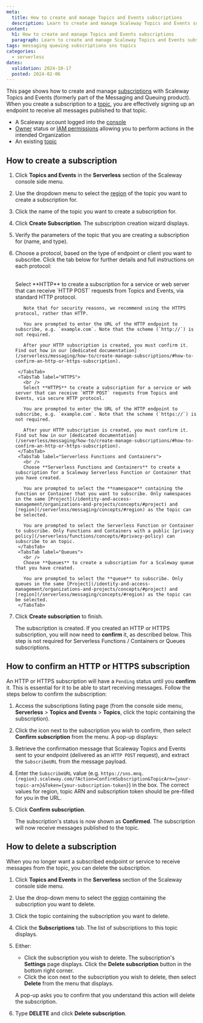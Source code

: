```yaml
---
meta:
  title: How to create and manage Topics and Events subscriptions
  description: Learn to create and manage Scaleway Topics and Events subscriptions. This guide ensures effective message delivery and streamlined communication.
content:
  h1: How to create and manage Topics and Events subscriptions
  paragraph: Learn to create and manage Scaleway Topics and Events subscriptions. This guide ensures effective message delivery and streamlined communication.
tags: messaging queuing subscriptions sns topics
categories:
  - serverless
dates:
  validation: 2024-10-17
  posted: 2024-02-06
---
```


This page shows how to create and manage [subscriptions](/serverless/messaging/concepts/#subscription) with Scaleway Topics and Events (formerly part of the Messaging and Queuing product). When you create a subscription to a [topic](/serverless/messaging/concepts/#topic), you are effectively signing up an endpoint to receive all messages published to that topic.

<Macro id="requirements" />

- A Scaleway account logged into the [console](https://console.scaleway.com)
- [Owner](/identity-and-access-management/iam/concepts/#owner) status or [IAM permissions](/identity-and-access-management/iam/concepts/#permission) allowing you to perform actions in the intended Organization
- An existing [topic](/serverless/messaging/how-to/create-manage-topics/)

## How to create a subscription

1. Click **Topics and Events** in the **Serverless** section of the Scaleway console side menu.

2. Use the dropdown menu to select the [region](/serverless/messaging/concepts/#region) of the topic you want to create a subscription for.

3. Click the name of the topic you want to create a subscription for.

4. Click **Create Subscription**. The subscription creation wizard displays.
    <Lightbox src="scaleway-topics-create-subs.webp" alt="In the Scaleway console, the Create a Subscription screen displays. The different sections of the screen are described in the steps below" />

5. Verify the parameters of the topic that you are creating a subscription for (name, and type).

6. Choose a protocol, based on the type of endpoint or client you want to subscribe. Click the tab below for further details and full instructions on each protocol:

    <Tabs id="messaging-subscription-protocol">
        <TabsTab label="HTTP">
          <br />
          Select **HTTP** to create a subscription for a service or web server that can receive `HTTP POST` requests from Topics and Events, via standard HTTP protocol.

          Note that for security reasons, we recommend using the HTTPS protocol, rather than HTTP.

          You are prompted to enter the URL of the HTTP endpoint to subscribe, e.g. `example.com`. Note that the scheme (`http://`) is not required.

          After your HTTP subscription is created, you must confirm it. Find out how in our [dedicated documentation](/serverless/messaging/how-to/create-manage-subscriptions/#how-to-confirm-an-http-or-https-subscription).

        </TabsTab>
        <TabsTab label="HTTPS">
          <br />
          Select **HTTPS** to create a subscription for a service or web server that can receive `HTTP POST` requests from Topics and Events, via secure HTTP protocol.

          You are prompted to enter the URL of the HTTP endpoint to subscribe, e.g. `example.com`. Note that the scheme (`https://`) is not required.

          After your HTTP subscription is created, you must confirm it. Find out how in our [dedicated documentation](/serverless/messaging/how-to/create-manage-subscriptions/#how-to-confirm-an-http-or-https-subscription).
        </TabsTab>
        <TabsTab label="Serverless Functions and Containers">
          <br />
          Choose **Serverless Functions and Containers** to create a subscription for a Scaleway Serverless Function or Container that you have created.

          You are prompted to select the **namespace** containing the Function or Container that you want to subscribe. Only namespaces in the same [Project](/identity-and-access-management/organizations-and-projects/concepts/#project) and [region](/serverless/messaging/concepts/#region) as the topic can be selected.

          You are prompted to select the Serverless Function or Container to subscribe. Only Functions and Containers with a public [privacy policy](/serverless/functions/concepts/#privacy-policy) can subscribe to an topic.
        </TabsTab>
        <TabsTab label="Queues">
          <br />
          Choose **Queues** to create a subscription for a Scaleway queue that you have created.

          You are prompted to select the **queue** to subscribe. Only queues in the same [Project](/identity-and-access-management/organizations-and-projects/concepts/#project) and [region](/serverless/messaging/concepts/#region) as the topic can be selected.
        </TabsTab>
    </Tabs>

7. Click **Create subscription** to finish.

    The subscription is created. If you created an HTTP or HTTPS subscription, you will now need to **confirm** it, as described below. This step is not required for Serverless Functions / Containers or Queues subscriptions.

## How to confirm an HTTP or HTTPS subscription

An HTTP or HTTPS subscription will have a `Pending` status until you **confirm** it. This is essential for it to be able to start receiving messages. Follow the steps below to confirm the subscription:

1. Access the subscriptions listing page (from the console side menu, **Serverless** > **Topics and Events** > **Topics**, click the topic containing the subscription).

2. Click the <Icon name="more" /> icon next to the subscription you wish to confirm, then select **Confirm subscription** from the menu. A pop-up displays:

    <Lightbox src="scaleway-topics-confirmation.webp" alt="In the Scaleway console, a pop-up displays saying 'A subscription confirmation message has been sent to the subscription endpoint. Retrieve the SubscribeURL value from the message and enter it in the box below. This is a necessary step to start receiving messages from the topic'." />

3. Retrieve the confirmation message that Scaleway Topics and Events sent to your endpoint (delivered as an `HTTP POST` request), and extract the `SubscribeURL` from the message payload.

4. Enter the `SubscribeURL` value (e.g. `https://sns.mnq.{region}.scaleway.com/?Action=ConfirmSubscription&TopicArn={your-topic-arn}&Token={your-subscription-token}`) in the box. The correct values for region, topic ARN and subscription token should be pre-filled for you in the URL.

5. Click **Confirm subscription**.

    The subscription's status is now shown as **Confirmed**. The subscription will now receive messages published to the topic.

## How to delete a subscription

When you no longer want a subscribed endpoint or service to receive messages from the topic, you can delete the subscription.

1. Click **Topics and Events** in the **Serverless** section of the Scaleway console side menu.

2. Use the drop-down menu to select the [region](/serverless/messaging/concepts/#region) containing the subscription you want to delete.

3. Click the topic containing the subscription you want to delete.

4. Click the **Subscriptions** tab. The list of subscriptions to this topic displays.

5. Either:
    - Click the subscription you wish to delete. The subscription's **Settings** page displays. Click the **Delete subscription** button in the bottom right corner.
    - Click the <Icon name="more" /> icon next to the subscription you wish to delete, then select **Delete** from the menu that displays.

    A pop-up asks you to confirm that you understand this action will delete the subscription.

6. Type **DELETE** and click **Delete subscription**.


